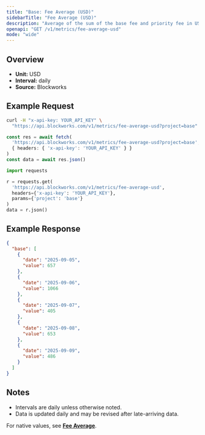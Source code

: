 ```yaml
---
title: "Base: Fee Average (USD)"
sidebarTitle: "Fee Average (USD)"
description: "Average of the sum of the base fee and priority fee in USD that day"
openapi: "GET /v1/metrics/fee-average-usd"
mode: "wide"
---
```


## Overview

- **Unit:** USD
- **Interval:** daily
- **Source:** Blockworks

## Example Request

<CodeGroup>

```bash cURL
curl -H "x-api-key: YOUR_API_KEY" \
  "https://api.blockworks.com/v1/metrics/fee-average-usd?project=base"
```

```typescript TypeScript
const res = await fetch(
  'https://api.blockworks.com/v1/metrics/fee-average-usd?project=base',
  { headers: { 'x-api-key': 'YOUR_API_KEY' } }
)
const data = await res.json()
```

```python Python
import requests

r = requests.get(
  'https://api.blockworks.com/v1/metrics/fee-average-usd',
  headers={'x-api-key': 'YOUR_API_KEY'},
  params={'project': 'base'}
)
data = r.json()
```

</CodeGroup>

## Example Response

```json
{
  "base": [
    {
      "date": "2025-09-05",
      "value": 657
    },
    {
      "date": "2025-09-06",
      "value": 1066
    },
    {
      "date": "2025-09-07",
      "value": 405
    },
    {
      "date": "2025-09-08",
      "value": 653
    },
    {
      "date": "2025-09-09",
      "value": 486
    }
  ]
}
```

## Notes
- Intervals are daily unless otherwise noted.
- Data is updated daily and may be revised after late-arriving data.

<Note>For native values, see **[Fee Average](./fee-average)**.</Note>